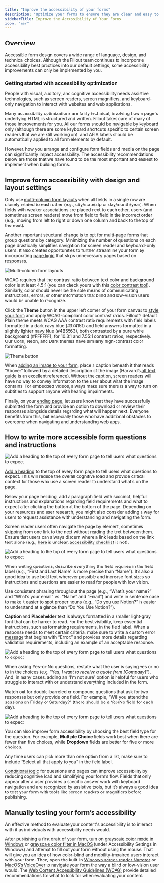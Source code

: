 ```yaml
---
title: "Improve the accessibility of your forms"
description: "Optimize your forms to ensure they are clear and easy to navigate for all members of your audience."
sidebarTitle: Improve the Accessibility of Your Forms
icon: "ear"
---
```


## Overview

Accessible form design covers a wide range of language, design, and technical choices. Although the Fillout team continues to incorporate accessibility best practices into our default settings, some accessibility improvements can only be implemented by you.

### Getting started with accessibility optimization

People with visual, auditory, and cognitive accessibility needs assistive technologies, such as screen readers, screen magnifiers, and keyboard-only navigation to interact with websites and web applications.

Many accessibility optimizations are fairly technical, involving how a page's underlying HTML is structured and written. Fillout takes care of many of those improvements for you. All our forms should be navigable by keyboard only (although there are some keyboard shortcuts specific to certain screen readers that we are still working on), and ARIA labels should be automatically applied to all form elements by default.

However, how you arrange and configure form fields and media on the page can significantly impact accessibility. The accessibility recommendations below are those that we have found to be the most important and easiest to implement when building forms.

## Improve form accessibility with design and layout settings

Only use [multi-column form layouts](/help/multi-column-forms) when all fields in a single row are closely related to each other (e.g., city/state/zip or day/month/year). When fields with weaker associations are placed next to each other, users (and sometimes screen readers) move from field to field in the incorrect order (e.g., moving from left to right or down one column and back to the top of the next).

Another important structural change is to opt for multi-page forms that group questions by category. Minimizing the number of questions on each page drastically simplifies navigation for screen reader and keyboard-only users. It also creates opportunities to further streamline your form by incorporating [page logic](/help/page-logic) that skips unnecessary pages based on responses.

<Frame>
  <img src="/images/guides/image-86.png" alt="Multi-column form layouts" />
</Frame>

WCAG requires that the contrast ratio between text color and background color is at least 4.5:1 (you can check yours with this [color contrast tool](https://webaim.org/resources/contrastchecker/)). Similarly, color should never be the sole means of communicating instructions, errors, or other information that blind and low-vision users would be unable to recognize.

Click the **Theme** button in the upper left corner of your form canvas to [style your form](/help/styling) and apply WCAG-compliant color contrast ratios. Fillout’s default Plain theme meets WCAG AAA contrast ratio requirements with field labels formatted in a dark navy blue (#374151) and field answers formatted in a slightly lighter navy blue (#4B5563), both contrasted by a pure white background (#FFFFFF), for 10.3:1 and 7.55:1 contrast ratios, respectively. Our Coral, Neon, and Dark themes have similarly high-contrast color formatting.

<Frame>
  <img src="/images/guides/image-87.png" alt="Theme button" />
</Frame>

When [adding an image to your form](/help/image-gif), place a caption beneath it that reads “Above:” followed by a detailed description of the image (Harvard’s [alt text guide](https://accessibility.huit.harvard.edu/describe-content-images) is an excellent reference). Without the caption, screen readers will have no way to convey information to the user about what the image contains. For embedded videos, always make sure there is a way to turn on subtitles to support anyone with hearing impairments.

Finally, on your [ending page](/help/ending-page), let users know that they have successfully submitted the form and provide an option to download or review their responses alongside details regarding what will happen next. Everyone benefits from this, but especially those who have additional obstacles to overcome when navigating and understanding web apps.

## How to write more accessible form questions and instructions

<Frame>
  <img src="/images/guides/image-88.png" alt="Add a heading to the top of every form page to tell users what questions to expect" />
</Frame>

[Add a heading](/help/heading) to the top of every form page to tell users what questions to expect. This will reduce the overall cognitive load and provide critical context for those who use a screen reader to understand what’s on the page.

Below your page heading, add a paragraph field with succinct, helpful instructions and explanations regarding field requirements and what to expect after clicking the button at the bottom of the page. Depending on your resources and user research, you might also consider adding a way for users to request assistance with understanding and navigating the form.

Screen reader users often navigate the page by element, sometimes skipping from one link to the next without reading the text between them. Ensure that users can always discern where a link leads based on the link text alone (e.g., [here](http://badlinktext/) is unclear, [accessibility checklist](https://webaim.org/standards/wcag/checklist) is not).

<Frame>
  <img src="/images/guides/image-89.png" alt="Add a heading to the top of every form page to tell users what questions to expect" />
</Frame>

When writing questions, describe everything the field requires in the field label (e.g., “First and Last Name” is more precise than “Name”). It’s also a good idea to use bold text wherever possible and increase font sizes so instructions and questions are easier to read for people with low vision.

Use consistent phrasing throughout the page (e.g., “What’s your name?” and “What’s your email” vs. “Name” and “Email”) and write in sentence case to make it easier to spot proper nouns (e.g., “Do you use Notion?” is easier to understand at a glance than “Do You Use Notion?”).

**Caption** and **Placeholder** text is always formatted in a smaller light-gray font that can be harder to read. For the best visibility, keep essential instructions, such as formatting requirements, in the field label. When a response needs to meet certain criteria, make sure to write a [custom error message](/help/input-validation#38a6f86713b2474ea11a6328c4077f8b) that begins with “Error:” and provides more details regarding validation requirements, including an example of an acceptable response.

<Frame>
  <img src="/images/guides/image-90.png" alt="Add a heading to the top of every form page to tell users what questions to expect" />
</Frame>

When asking Yes-or-No questions, restate what the user is saying yes or no to in the choices (e.g. “Yes, *I want to receive a quote from \[Company\]*”). And, in many cases, adding an “I’m not sure” option is helpful for users who struggle to interact with or understand everything included in the form.

Watch out for double-barreled or compound questions that ask for two responses but only provide one field. For example, “Will you attend the sessions on Friday or Saturday?” (there should be a Yes/No field for each day).

<Frame>
  <img src="/images/guides/image-91.png" alt="Add a heading to the top of every form page to tell users what questions to expect" />
</Frame>

You can also improve form accessibility by choosing the best field type for the question. For example, **Multiple Choice** fields work best when there are fewer than five choices, while **Dropdown** fields are better for five or more choices.

Any time users can pick more than one option from a list, make sure to include “Select all that apply to you” in the field label.

[Conditional logic](/help/conditional-hiding) for questions and pages can improve accessibility by reducing cognitive load and simplifying your form’s flow. Fields that only appear after a user provides a specific answer work with keyboard navigation and are recognized by assistive tools, but it’s always a good idea to test your form with tools like screen readers or magnifiers before publishing.

## Manually testing your form’s accessibility

An effective method to evaluate your content's accessibility is to interact with it as individuals with accessibility needs would.

After publishing a first draft of your form, turn on [grayscale color mode in Windows](https://support.microsoft.com/en-us/windows/use-color-filters-in-windows-43893e44-b8b3-2e27-1a29-b0c15ef0e5ce#WindowsVersion=Windows_11) or [grayscale color filter in MacOS](https://support.apple.com/guide/mac-help/change-display-colors-easier-onscreen-mchl11ddd4b3/14.0/mac/14.0#mchl1b4a91bc) (under Accessibility Settings in Windows) and attempt to fill out your form without using the mouse. That will give you an idea of how color-blind and mobility-impaired users interact with your form. Then, open the built-in [Windows screen reader Narrator](https://support.microsoft.com/en-us/windows/complete-guide-to-narrator-e4397a0d-ef4f-b386-d8ae-c172f109bdb1) or [MacOS’s VoiceOver](https://support.apple.com/guide/voiceover-guide/welcome/web) to navigate your form the way a blind or low-vision user would. The [Web Content Accessibility Guidelines (WCAG)](https://www.w3.org/TR/WCAG21/) provide detailed recommendations for what to look for when evaluating your content.
